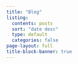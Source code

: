 ```yaml
---
title: "Blog"
listing:
  contents: posts
  sort: "date desc"
  type: default
  categories: false
page-layout: full
title-block-banner: true
---
```


